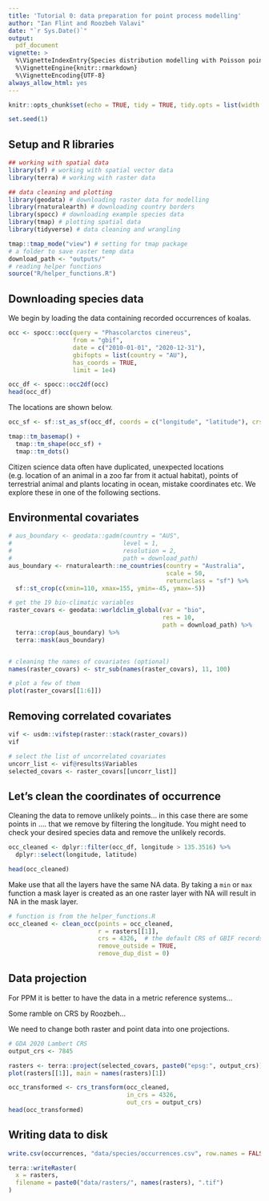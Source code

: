 ```yaml
---
title: 'Tutorial 0: data preparation for point process modelling'
author: "Ian Flint and Roozbeh Valavi"
date: "`r Sys.Date()`"
output: 
  pdf_document
vignette: >
  %\VignetteIndexEntry{Species distribution modelling with Poisson point processes}
  %\VignetteEngine{knitr::rmarkdown}
  %\VignetteEncoding{UTF-8}
always_allow_html: yes
---
```


```r
knitr::opts_chunk$set(echo = TRUE, tidy = TRUE, tidy.opts = list(width.cutoff = 80), fig.align="center", message = FALSE, warning = FALSE, fig.height = 5, fig.width = 5)

set.seed(1)
```



## Setup and R libraries

```r
## working with spatial data
library(sf) # working with spatial vector data
library(terra) # working with raster data

## data cleaning and plotting
library(geodata) # downloading raster data for modelling
library(rnaturalearth) # downloading country borders
library(spocc) # downloading example species data
library(tmap) # plotting spatial data
library(tidyverse) # data cleaning and wrangling

```


```r
tmap::tmap_mode("view") # setting for tmap package
# a folder to save raster temp data
download_path <- "outputs/"
# reading helper functions
source("R/helper_functions.R")

```




## Downloading species data

We begin by loading the data containing recorded occurrences of koalas.

```r
occ <- spocc::occ(query = "Phascolarctos cinereus", 
                  from = "gbif",
                  date = c("2010-01-01", "2020-12-31"),
                  gbifopts = list(country = "AU"),
                  has_coords = TRUE, 
                  limit = 1e4)

occ_df <- spocc::occ2df(occ)
head(occ_df)

```




The locations are shown below.

```r
occ_sf <- sf::st_as_sf(occ_df, coords = c("longitude", "latitude"), crs = 4326)

tmap::tm_basemap() +
  tmap::tm_shape(occ_sf) + 
  tmap::tm_dots()

```

Citizen science data often have duplicated, unexpected locations (e.g. location of an animal in a zoo far from it actual habitat), points of terrestrial animal and plants locating in ocean, mistake coordinates etc. We explore these in one of the following sections.


## Environmental covariates

```r
# aus_boundary <- geodata::gadm(country = "AUS",
#                               level = 1,
#                               resolution = 2,
#                               path = download_path)
aus_boundary <- rnaturalearth::ne_countries(country = "Australia",
                                            scale = 50,
                                            returnclass = "sf") %>% 
  sf::st_crop(c(xmin=110, xmax=155, ymin=-45, ymax=-5))

# get the 19 bio-climatic variables
raster_covars <- geodata::worldclim_global(var = "bio",
                                           res = 10,
                                           path = download_path) %>% 
  terra::crop(aus_boundary) %>% 
  terra::mask(aus_boundary)


# cleaning the names of covariates (optional)
names(raster_covars) <- str_sub(names(raster_covars), 11, 100)

# plot a few of them
plot(raster_covars[[1:6]])

```

## Removing correlated covariates


```r
vif <- usdm::vifstep(raster::stack(raster_covars))
vif

```


```r
# select the list of uncorrelated covariates
uncorr_list <- vif@results$Variables
selected_covars <- raster_covars[[uncorr_list]]

```



## Let's clean the coordinates of occurrence


Cleaning the data to remove unlikely points... in this case there are some points in .... that we remove by filtering the longitude. You might need to check your desired species data and remove the unlikely records.

```r
occ_cleaned <- dplyr::filter(occ_df, longitude > 135.3516) %>% 
  dplyr::select(longitude, latitude)

head(occ_cleaned)
```


Make use that all the layers have the same NA data. By taking a `min` or `max` function a mask layer is created as an one raster layer with NA will result in NA in the mask layer.


```r
# function is from the helper_functions.R
occ_cleaned <- clean_occ(points = occ_cleaned, 
                         r = rasters[[1]],
                         crs = 4326,  # the default CRS of GBIF records;
                         remove_outside = TRUE, 
                         remove_dup_dist = 0)

```




## Data projection

For PPM it is better to have the data in a metric reference systems...

Some ramble on CRS by Roozbeh...

We need to change both raster and point data into one projections.

```r
# GDA 2020 Lambert CRS
output_crs <- 7845

```


```r
rasters <- terra::project(selected_covars, paste0("epsg:", output_crs))
plot(rasters[[1]], main = names(rasters)[1])

```


```r
occ_transformed <- crs_transform(occ_cleaned, 
                                 in_crs = 4326, 
                                 out_crs = output_crs)
head(occ_transformed)

```


## Writing data to disk

```r
write.csv(occurrences, "data/species/occurrences.csv", row.names = FALSE)

```


```r
terra::writeRaster(
  x = rasters,
  filename = paste0("data/rasters/", names(rasters), ".tif")
)

```









